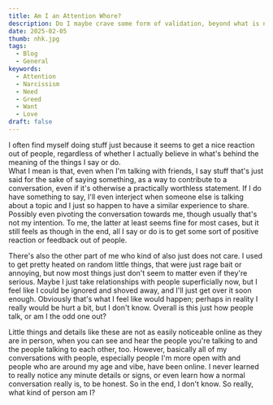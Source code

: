 ```yaml
---
title: Am I an Attention Whore?
description: Do I maybe crave some form of validation, beyond what is normal? Am I a slave to the opinion of others, addicted to their gaze and response? Or is this what regular people experience too.
date: 2025-02-05
thumb: nhk.jpg
tags:
  - Blog
  - General
keywords:
  - Attention
  - Narcissism
  - Need
  - Greed
  - Want
  - Love
draft: false
---
```


I often find myself doing stuff just because it seems to get a nice reaction out of people, regardless of whether I actually believe in what's behind the meaning of the things I say or do.  
What I mean is that, even when I'm talking with friends, I say stuff that's just said for the sake of saying something, as a way to contribute to a conversation, even if it's otherwise a practically worthless statement. If I do have something to say, I'll even interject when someone else is talking about a topic and I just so happen to have a similar experience to share. Possibly even pivoting the conversation towards me, though usually that's not my intention. To me, the latter at least seems fine for most cases, but it still feels as though in the end, all I say or do is to get some sort of positive reaction or feedback out of people.

There's also the other part of me who kind of also just does not care. I used to get pretty heated on random little things, that were just rage bait or annoying, but now most things just don't seem to matter even if they're serious. Maybe I just take relationships with people superficially now, but I feel like I could be ignored and shoved away, and I'll just get over it soon enough. Obviously that's what I feel like would happen; perhaps in reality I really would be hurt a bit, but I don't know. Overall is this just how people talk, or am I the odd one out?

Little things and details like these are not as easily noticeable online as they are in person, when you can see and hear the people you're talking to and the people talking to each other, too. However, basically all of my conversations with people, especially people I'm more open with and people who are around my age and vibe, have been online. I never learned to really notice any minute details or signs, or even learn how a normal conversation really is, to be honest. So in the end, I don't know. So really, what kind of person am I?
